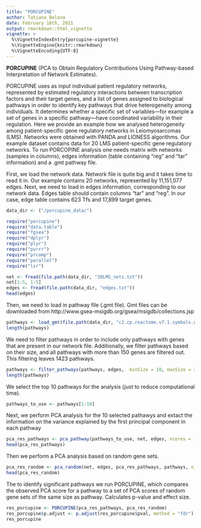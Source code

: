 ```yaml
---
title: "PORCUPINE"
author: Tatiana Belova
date: February 18th, 2021
output: rmarkdown::html_vignette
vignette: >
  %\VignetteIndexEntry{porcupine-vignette}
  %\VignetteEngine{knitr::rmarkdown}
  %\VignetteEncoding{UTF-8}
---
```


**PORCUPINE**  (PCA  to Obtain Regulatory Contributions Using Pathway-based Interpretation  of  Network  Estimates). 

PORCUPINE uses as input individual patient regulatory networks, represented by estimated regulatory interactions between transcription factors and their target genes, 
and a list of genes assigned to biological pathways in order to identify key pathways that drive heterogeneity among individuals. It determines whether a specific set
of variables—for example a set of genes in a specific pathway—have coordinated variability in their regulation.
Here we provide an example how we analysed heterogeneity among patient-specific gene regulatory networks in Leiomyosarcomas (LMS). Networks were obtained with PANDA 
and LIONESS algorithms. Our example dataset contains data for 20 LMS patient-specific gene regulatory networks.
To run PORCOPINE analysis one needs matrix with networks (samples in columns), edges information (table containing "reg" and "tar" information) and a .gmt pathway file. 

First, we load the network data. Network file is quite big and it takes time to read it in. Our example contains 20 networks, represented by 11,151,077 edges.
Next, we need to load in edges information, corresponding to our network data. Edges table should contain columns "tar" and "reg". In our case, edge table contains 623 Tfs and 17,899 target genes.

```r
data_dir <- ("/porcupine_data/")
```

```r
require("porcupine")
require("data.table")
require("fgsea")
require("dplyr")
require("plyr")
require("purrr")
require("prcomp")
require("parallel")
require("lsr")

net <- fread(file.path(data_dir, "20LMS_nets.txt"))
net[1:5, 1:5]
edges <- fread(file.path(data_dir, "edges.txt"))
head(edges)
```
Then, we need to load in pathway file (.gmt file). Gmt files can be downloaded from http://www.gsea-msigdb.org/gsea/msigdb/collections.jsp

```r
pathways <- load_gmt(file.path(data_dir, "c2.cp.reactome.v7.1.symbols.gmt"))
length(pathways)
```
We need to filter pathways in order to include only pathways with genes that are present in our network file. Additionally,  we filter pathways based on their size, and all pathways with more than 150 genes are filtered out. This filtering leaves 1423 pathways.
```r
pathways <- filter_pathways(pathways, edges,  minSize = 10, maxSize = 200)
length(pathways)
```
We select the top 10 pathways for the analysis (just to reduce computational time).

```r
pathways_to_use <- pathways[1:10]
```
Next, we perform PCA analysis for the 10 selected pathawys and extact the information on the variance explained by the first principal component in each pathway

```r
pca_res_pathways <- pca_pathway(pathways_to_use, net, edges, ncores = 10)
head(pca_res_pathways)
```
Then we perform a PCA analysis based on random gene sets.
```r
pca_res_random <- pca_random(net, edges, pca_res_pathways, pathways, n_perm = 500, ncores = 20)
head(pca_res_random)
```
The to identify significant pathways we run PORCUPINE, which compares the observed PCA score for a pathway to a set of PCA scores of random gene sets of the same size as pathway. Calculates p-value and effect size.
```r
res_porcupine <- PORCUPINE(pca_res_pathways, pca_res_random)
res_porcupine$p.adjust <- p.adjust(res_porcupine$pval, method = "fdr")
res_porcupine
```
